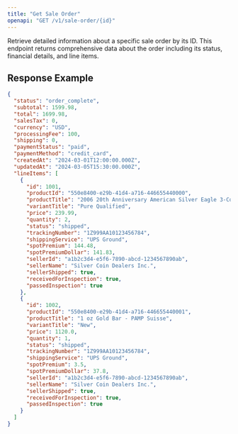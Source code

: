 ```yaml
---
title: "Get Sale Order"
openapi: "GET /v1/sale-order/{id}"
---
```


Retrieve detailed information about a specific sale order by its ID. This endpoint returns comprehensive data about the order including its status, financial details, and line items.

## Response Example

```json
{
  "status": "order_complete",
  "subtotal": 1599.98,
  "total": 1699.98,
  "salesTax": 0,
  "currency": "USD",
  "processingFee": 100,
  "shipping": 0,
  "paymentStatus": "paid",
  "paymentMethod": "credit_card",
  "createdAt": "2024-03-01T12:00:00.000Z",
  "updatedAt": "2024-03-05T15:30:00.000Z",
  "lineItems": [
    {
      "id": 1001,
      "productId": "550e8400-e29b-41d4-a716-446655440000",
      "productTitle": "2006 20th Anniversary American Silver Eagle 3-Coin Set",
      "variantTitle": "Pure Qualified",
      "price": 239.99,
      "quantity": 2,
      "status": "shipped",
      "trackingNumber": "1Z999AA10123456784",
      "shippingService": "UPS Ground",
      "spotPremium": 144.48,
      "spotPremiumDollar": 141.83,
      "sellerId": "a1b2c3d4-e5f6-7890-abcd-1234567890ab",
      "sellerName": "Silver Coin Dealers Inc.",
      "sellerShipped": true,
      "receivedForInspection": true,
      "passedInspection": true
    },
    {
      "id": 1002,
      "productId": "550e8400-e29b-41d4-a716-446655440001",
      "productTitle": "1 oz Gold Bar - PAMP Suisse",
      "variantTitle": "New",
      "price": 1120.0,
      "quantity": 1,
      "status": "shipped",
      "trackingNumber": "1Z999AA10123456784",
      "shippingService": "UPS Ground",
      "spotPremium": 3.5,
      "spotPremiumDollar": 37.8,
      "sellerId": "a1b2c3d4-e5f6-7890-abcd-1234567890ab",
      "sellerName": "Silver Coin Dealers Inc.",
      "sellerShipped": true,
      "receivedForInspection": true,
      "passedInspection": true
    }
  ]
}
```
